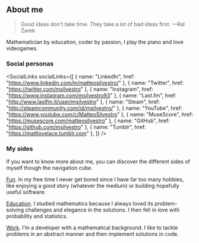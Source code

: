 
## About me

> Good ideas don't take time.
> They take a lot of bad ideas first.
> —Ral Zarek

Mathematician by education, coder by passion, I play the piano and love
videogames.

### Social personas

<SocialLinks
  socialLinks={[
    { name: "LinkedIn", href: "https://www.linkedin.com/in/matteosilvestro/" },
    { name: "Twitter", href: "https://twitter.com/msilvestro" },
    { name: "Instagram", href: "https://www.instagram.com/msilvestro93" },
    { name: "Last.fm", href: "http://www.lastfm.it/user/msilvestro" },
    { name: "Steam", href: "http://steamcommunity.com/id/msilvestro/" },
    { name: "YouTube", href: "https://www.youtube.com/c/MatteoSilvestro" },
    { name: "MuseScore", href: "https://musescore.com/matteosilvestro" },
    { name: "GitHub", href: "https://github.com/msilvestro" },
    { name: "Tumblr", href: "https://mattlovelace.tumblr.com" },
  ]}
/>

### My sides

If you want to know more about me, you can discover the different sides of
myself though the navigation cube.

[Fun](/fun). In my free time I never get bored since I have far too many
hobbies, like enjoying a good story (whatever the medium) or building hopefully
useful software.

[Education](/education). I studied mathematics because I always loved its
problem-solving challenges and elegance in the solutions. I then fell in love
with probability and statistics.

[Work](/work). I'm a developer with a mathematical background. I like to tackle
problems in an abstract manner and then implement solutions in code.
